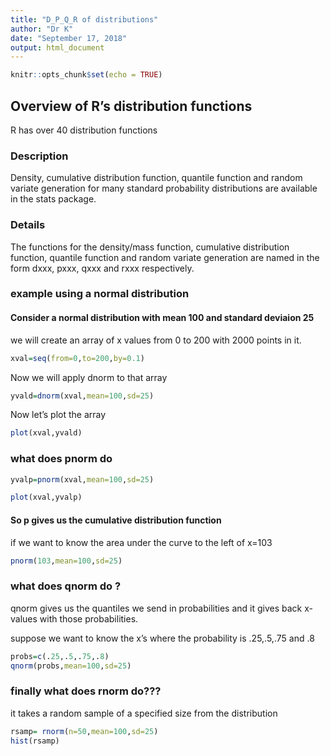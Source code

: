 ```yaml
---
title: "D_P_Q_R of distributions"
author: "Dr K"
date: "September 17, 2018"
output: html_document
---
```


```r
knitr::opts_chunk$set(echo = TRUE)
```

## Overview of R's distribution functions

R has over 40 distribution functions 

### Description

Density, cumulative distribution function, quantile function and random variate generation for many standard probability distributions are available in the stats package.

### Details

The functions for the density/mass function, cumulative distribution function, quantile function and random variate generation are named in the form dxxx, pxxx, qxxx and rxxx respectively.  

### example using a normal distribution

#### Consider a normal distribution with mean 100 and standard deviaion 25  

we will create an array of x values from 0 to 200 with 2000 points in it.

```r
xval=seq(from=0,to=200,by=0.1)
```
Now we will apply dnorm to that array

```r
yvald=dnorm(xval,mean=100,sd=25)
```
Now let's plot the array 


```r
plot(xval,yvald)
```
  
  
### what does pnorm do

```r
yvalp=pnorm(xval,mean=100,sd=25)
```

```r
plot(xval,yvalp)
```

#### So p gives us the cumulative distribution function  

if we want to know the area under the curve to the left of x=103  

```r
pnorm(103,mean=100,sd=25)
```
### what does qnorm do ?  

qnorm gives us the quantiles we send in probabilities and it gives back x-values with those probabilities.   

suppose we want to know the x's where the probability is .25,.5,.75 and .8  

```r
probs=c(.25,.5,.75,.8)
qnorm(probs,mean=100,sd=25)
```
### finally what does rnorm do???

it takes a random sample of a specified size from the distribution  

```r
rsamp= rnorm(n=50,mean=100,sd=25)
hist(rsamp)
```

